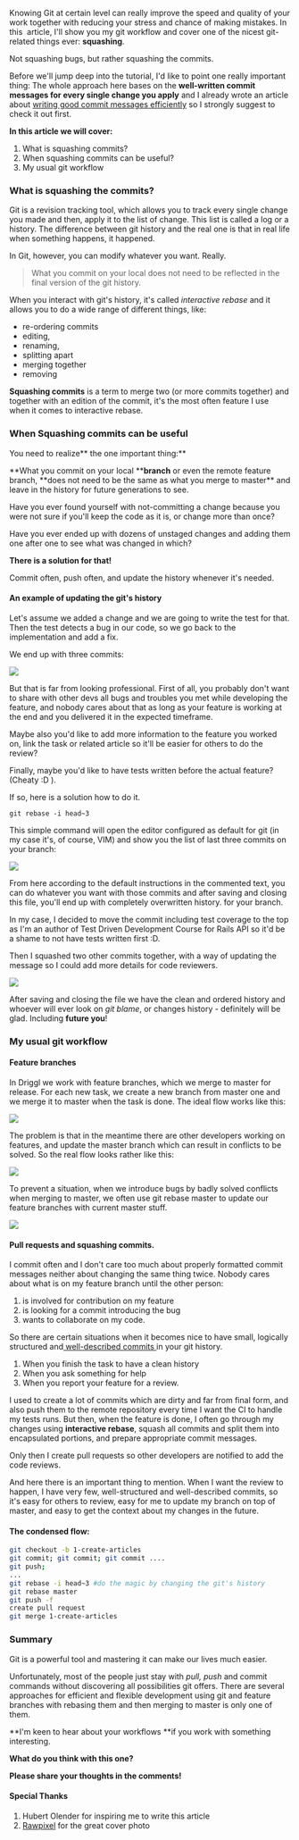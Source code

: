 Knowing Git at certain level can really improve the speed and quality of your work together with reducing your stress and chance of making mistakes. In this  article, I'll show you my git workflow and cover one of the nicest git-related things ever: **squashing**.

Not squashing bugs, but rather squashing the commits.

Before we'll jump deep into the tutorial, I'd like to point one really important thing: The whole approach here bases on the **well-written commit messages for every single change you apply** and I already wrote an article about [writing good commit messages efficiently](https://driggl.com/blog/a/how-to-write-professional-commits-efficiently) so I strongly suggest to check it out first.

**In this article we will cover:**

1.  What is squashing commits?
2.  When squashing commits can be useful?
3.  My usual git workflow

### What is squashing the commits?

Git is a revision tracking tool, which allows you to track every single change you made and then, apply it to the list of change. This list is called a log or a history. The difference between git history and the real one is that in real life when something happens, it happened.

In Git, however, you can modify whatever you want. Really.

> What you commit on your local does not need to be reflected in the final version of the git history.

When you interact with git's history, it's called _interactive rebase_ and it allows you to do a wide range of different things, like:

- re-ordering commits
- editing,
- renaming,
- splitting apart
- merging together
- removing

**Squashing commits** is a term to merge two (or more commits together) and together with an edition of the commit, it's the most often feature I use when it comes to interactive rebase.

### When Squashing commits can be useful

You need to realize** the one important thing:**

**What you commit on your local \*\***branch** or even the remote feature branch, **does not need to be the same as what you merge to master\*\* and leave in the history for future generations to see.

Have you ever found yourself with not-committing a change because you were not sure if you'll keep the code as it is, or change more than once?

Have you ever ended up with dozens of unstaged changes and adding them one after one to see what was changed in which?

**There is a solution for that!**

Commit often, push often, and update the history whenever it's needed.

#### An example of updating the git's history

Let's assume we added a change and we are going to write the test for that. Then the test detects a bug in our code, so we go back to the implementation and add a fix.

We end up with three commits:

![](https://driggl-prod.s3.amazonaws.com/media/project/e4bd6bca-6540-45d5-a89f-43f2dfd43f81/media_upload/a11e50c9-fd1d-48a9-b80e-cb05962e427c/media_file/blog_commit-list-dirty.png)

But that is far from looking professional. First of all, you probably don't want to share with other devs all bugs and troubles you met while developing the feature, and nobody cares about that as long as your feature is working at the end and you delivered it in the expected timeframe.

Maybe also you'd like to add more information to the feature you worked on, link the task or related article so it'll be easier for others to do the review?

Finally, maybe you'd like to have tests written before the actual feature? (Cheaty :D ).

If so, here is a solution how to do it.

    git rebase -i head~3

This simple command will open the editor configured as default for git (in my case it's, of course, VIM) and show you the list of last three commits on your branch:

![](https://driggl-prod.s3.amazonaws.com/media/project/e4bd6bca-6540-45d5-a89f-43f2dfd43f81/media_upload/e37f7681-2b2b-4898-b198-fa96b2c7df2c/media_file/blog_interactive-rebase-editor.png)

From here according to the default instructions in the commented text, you can do whatever you want with those commits and after saving and closing this file, you'll end up with completely overwritten history. for your branch.

In my case, I decided to move the commit including test coverage to the top as I'm an author of Test Driven Development Course for Rails API so it'd be a shame to not have tests written first :D.

Then I squashed two other commits together, with a way of updating the message so I could add more details for code reviewers.

![](https://driggl-prod.s3.amazonaws.com/media/project/e4bd6bca-6540-45d5-a89f-43f2dfd43f81/media_upload/ce48b3bf-68d0-4972-ab7b-f91603ef8153/media_file/blog_updated-history-editor.png)

After saving and closing the file we have the clean and ordered history and whoever will ever look on _git blame_, or changes history - definitely will be glad. Including **future you**!

### My usual git workflow

#### Feature branches

In Driggl we work with feature branches, which we merge to master for release. For each new task, we create a new branch from master one and we merge it to master when the task is done. The ideal flow works like this:

![](https://driggl-prod.s3.amazonaws.com/media/project/e4bd6bca-6540-45d5-a89f-43f2dfd43f81/media_upload/f6142686-691d-45ff-a94e-10155a7f5747/media_file/blog_ideal-git-flow.png)

The problem is that in the meantime there are other developers working on features, and update the master branch which can result in conflicts to be solved. So the real flow looks rather like this:

![](https://driggl-prod.s3.amazonaws.com/media/project/e4bd6bca-6540-45d5-a89f-43f2dfd43f81/media_upload/74624866-4eef-439b-8c22-a98c092f0527/media_file/blog_1544566003497.png)

To prevent a situation, when we introduce bugs by badly solved conflicts when merging to master, we often use git rebase master to update our feature branches with current master stuff.

![](https://driggl-prod.s3.amazonaws.com/media/project/e4bd6bca-6540-45d5-a89f-43f2dfd43f81/media_upload/d6a85e0c-c4d6-4cd0-82db-7eb7a9d8ea13/media_file/blog_1544565955534.png)

#### Pull requests and squashing commits.

I commit often and I don't care too much about properly formatted commit messages neither about changing the same thing twice. Nobody cares about what is on my feature branch until the other person:

1.  is involved for contribution on my feature
2.  is looking for a commit introducing the bug
3.  wants to collaborate on my code.

So there are certain situations when it becomes nice to have small, logically structured and[ well-described commits ](https://driggl.com/blog/a/how-to-write-professional-commits-efficiently)in your git history.

1.  When you finish the task to have a clean history
2.  When you ask something for help
3.  When you report your feature for a review.

I used to create a lot of commits which are dirty and far from final form, and also push them to the remote repository every time I want the CI to handle my tests runs. But then, when the feature is done, I often go through my changes using **interactive rebase**, squash all commits and split them into encapsulated portions, and prepare appropriate commit messages.

Only then I create pull requests so other developers are notified to add the code reviews.

And here there is an important thing to mention. When I want the review to happen, I have very few, well-structured and well-described commits, so it's easy for others to review, easy for me to update my branch on top of master, and easy to get the context about my changes in the future.

#### The condensed flow:

```bash
git checkout -b 1-create-articles
git commit; git commit; git commit ....
git push;
...
git rebase -i head~3 #do the magic by changing the git's history
git rebase master
git push -f
create pull request
git merge 1-create-articles
```

### Summary

Git is a powerful tool and mastering it can make our lives much easier.

Unfortunately, most of the people just stay with _pull, push_ and commit commands without discovering all possibilities git offers. There are several approaches for efficient and flexible development using git and feature branches with rebasing them and then merging to master is only one of them.

**I'm keen to hear about your workflows **if you work with something interesting.

**What do you think with this one?**

**Please share your thoughts in the comments!**

#### Special Thanks

1.  Hubert Olender for inspiring me to write this article
2.  [Rawpixel](https://unsplash.com/@rawpixel) for the great cover photo
